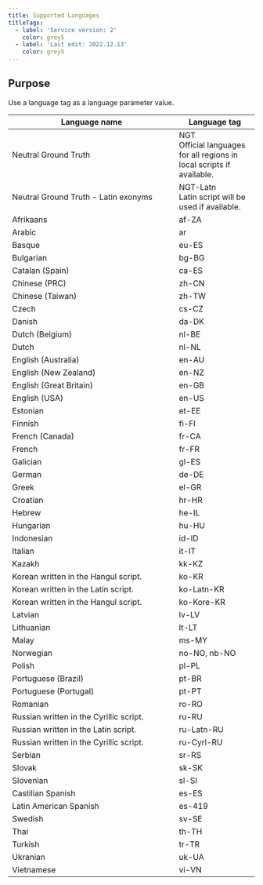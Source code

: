 ---
title: Supported Languages
titleTags:
  - label: 'Service version: 2'
    color: grey5
  - label: 'Last edit: 2022.12.13'
    color: grey5  
---

## Purpose

Use a language tag as a language parameter value.

 
<table>
  <thead>
    <tr>
      <th scope="col" style={{ fontSize: '1em' }} width="325px">Language name</th>
      <th scope="col" style={{ fontSize: '1em' }}>Language tag</th>
    </tr>
  </thead>
  <tbody>
    <tr>
      <td>Neutral Ground Truth</td>
      <td>
        NGT<br />
        Official languages for all regions in local scripts if available.
      </td>
    </tr>
    <tr>
      <td>Neutral Ground Truth - Latin exonyms</td>
      <td>
        NGT-Latn<br />
        Latin script will be used if available.
      </td>
    </tr>
    <tr>
      <td>Afrikaans</td>
      <td>af-ZA</td>
    </tr>
    <tr>
      <td>Arabic</td>
      <td>ar</td>
    </tr>
    <tr>
      <td>Basque</td>
      <td>eu-ES</td>
    </tr>
    <tr>
      <td>Bulgarian</td>
      <td>bg-BG</td>
    </tr>
    <tr>
      <td>Catalan (Spain)</td>
      <td>ca-ES</td>
    </tr>
    <tr>
      <td>Chinese (PRC)</td>
      <td>zh-CN</td>
    </tr>
    <tr>
      <td>Chinese (Taiwan)</td>
      <td>zh-TW</td>
    </tr>
    <tr>
      <td>Czech</td>
      <td>cs-CZ</td>
    </tr>
    <tr>
      <td>Danish</td>
      <td>da-DK</td>
    </tr>
    <tr>
      <td>Dutch (Belgium)</td>
      <td>nl-BE</td>
    </tr>
    <tr>
      <td>Dutch</td>
      <td>nl-NL</td>
    </tr>
    <tr>
      <td>English (Australia)</td>
      <td>en-AU</td>
    </tr>
    <tr>
      <td>English (New Zealand)</td>
      <td>en-NZ</td>
    </tr>
    <tr>
      <td>English (Great Britain)</td>
      <td>en-GB</td>
    </tr>
    <tr>
      <td>English (USA)</td>
      <td>en-US</td>
    </tr>
    <tr>
      <td>Estonian</td>
      <td>et-EE</td>
    </tr>
    <tr>
      <td>Finnish</td>
      <td>fi-FI</td>
    </tr>
    <tr>
      <td>French (Canada)</td>
      <td>fr-CA</td>
    </tr>
    <tr>
      <td>French</td>
      <td>fr-FR</td>
    </tr>
    <tr>
      <td>Galician</td>
      <td>gl-ES</td>
    </tr>
    <tr>
      <td>German</td>
      <td>de-DE</td>
    </tr>
    <tr>
      <td>Greek</td>
      <td>el-GR</td>
    </tr>
    <tr>
      <td>Croatian</td>
      <td>hr-HR</td>
    </tr>
    <tr>
      <td>Hebrew</td>
      <td>he-IL</td>
    </tr>
    <tr>
      <td>Hungarian</td>
      <td>hu-HU</td>
    </tr>
    <tr>
      <td>Indonesian</td>
      <td>id-ID</td>
    </tr>
    <tr>
      <td>Italian</td>
      <td>it-IT</td>
    </tr>
    <tr>
      <td>Kazakh</td>
      <td>kk-KZ</td>
    </tr>
    <tr>
      <td>Korean written in the Hangul script.</td>
      <td>ko-KR</td>
    </tr>
    <tr>
      <td>Korean written in the Latin script.</td>
      <td>ko-Latn-KR</td>
    </tr>
    <tr>
      <td>Korean written in the Hangul script.</td>
      <td>ko-Kore-KR</td>
    </tr>
    <tr>
      <td>Latvian</td>
      <td>lv-LV</td>
    </tr>
    <tr>
      <td>Lithuanian</td>
      <td>lt-LT</td>
    </tr>
    <tr>
      <td>Malay</td>
      <td>ms-MY</td>
    </tr>
    <tr>
      <td>Norwegian</td>
      <td>no-NO, nb-NO</td>
    </tr>
    <tr>
      <td>Polish</td>
      <td>pl-PL</td>
    </tr>
    <tr>
      <td>Portuguese (Brazil)</td>
      <td>pt-BR</td>
    </tr>
    <tr>
      <td>Portuguese (Portugal)</td>
      <td>pt-PT</td>
    </tr>
    <tr>
      <td>Romanian</td>
      <td>ro-RO</td>
    </tr>
    <tr>
      <td>Russian written in the Cyrillic script.</td>
      <td>ru-RU</td>
    </tr>
    <tr>
      <td>Russian written in the Latin script.</td>
      <td>ru-Latn-RU</td>
    </tr>
    <tr>
      <td>Russian written in the Cyrillic script.</td>
      <td>ru-Cyrl-RU</td>
    </tr>
    <tr>
      <td>Serbian</td>
      <td>sr-RS</td>
    </tr>
    <tr>
      <td>Slovak</td>
      <td>sk-SK</td>
    </tr>
    <tr>
      <td>Slovenian</td>
      <td>sl-SI</td>
    </tr>
    <tr>
      <td>Castilian Spanish</td>
      <td>es-ES</td>
    </tr>
    <tr>
      <td>Latin American Spanish</td>
      <td>es-419</td>
    </tr>
    <tr>
      <td>Swedish</td>
      <td>sv-SE</td>
    </tr>
    <tr>
      <td>Thai</td>
      <td>th-TH</td>
    </tr>
    <tr>
      <td>Turkish</td>
      <td>tr-TR</td>
    </tr>
    <tr>
      <td>Ukranian</td>
      <td>uk-UA</td>
    </tr>
    <tr>
      <td>Vietnamese</td>
      <td>vi-VN</td>
    </tr>
  </tbody>
</table>  
